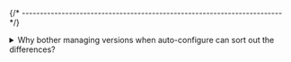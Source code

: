 
{/* ------------------------------------------------------------------------ */}

<details>
<summary>Why bother managing versions when auto-configure
can sort out the differences?</summary>

Traditionally, dealing with different versions and variations between
systems involves adding a complex auto-configure mechanism. This
mechanism detects which tools and components are present, identifies
their versions, and uses this information to parametrise the process
(such as a project build) to accommodate all these differences.

This approach began with GNU **configure** and has evolved to include
even more complex solutions, like **CMake** or **Meson** scripts.

Instead of constantly figuring out how to utilise new versions
and making the auto-configure scripts increasingly complex, why
not allow the application to request the exact versions known
to be compatible and let an automated tool handle the dependencies?

The **xpm** can do precisely this, bringing the exact
versions needed into the project, thus rendering the auto-configure
step superfluous.
</details>
